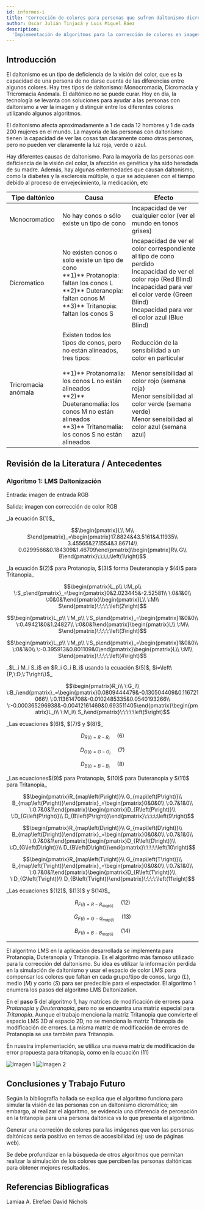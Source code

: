 ```yaml
---
id: informes-i
title: 'Corrección de colores para personas que sufren daltonismo dicromático'
author: Oscar Julián Tinjacá y Luis Miguel Báez
description:
  'Implementación de Algoritmos para la corrección de colores en imagenes'
---
```


## Introducción

El daltonismo es un tipo de deficiencia de la visión del color, que es la capacidad de una persona de no darse cuenta de las diferencias entre algunos colores. Hay tres tipos de daltonismo: Monocromacia, Dicromacia y Tricromacia Anómala. El daltónico no se puede curar. Hoy en día, la tecnología se levanta con soluciones para ayudar a las personas con daltonismo a ver la imagen y distinguir entre los diferentes colores utilizando algunos algoritmos.

El daltonismo afecta aproximadamente a 1 de cada 12 hombres y 1 de cada 200 mujeres en el mundo. La mayoría de las personas con daltonismo tienen la capacidad de ver las cosas tan claramente como otras personas, pero no pueden ver claramente la luz roja, verde o azul.

Hay diferentes causas de daltonismo. Para la mayoría de las personas con deficiencia de la visión del color, la afección es genética y ha sido heredada de su madre. Además, hay algunas enfermedades que causan daltonismo, como la diabetes y la esclerosis múltiple, o que se adquieren con el tiempo debido al proceso de envejecimiento, la medicación, etc

<table>
    <thead>
    <tr>
        <th>Tipo daltónico</th>
        <th>Causa</th>
        <th>Efecto</th>
    </tr>
    </thead>
    <tbody>
        <tr>
            <td>Monocromatico</td>
            <td>No hay conos o sólo existe un tipo de cono</td>
            <td>Incapacidad de ver cualquier color (ver el mundo en tonos grises)</td>
        </tr>
        <tr>
            <td>Dicromatico</td>
            <td>No existen conos o solo existe un tipo de cono<br />**1)** Protanopia: faltan los conos L<br />**2)** Duteranopia: faltan conos M<br />**3)** Tritanopia: faltan los conos S</td>
            <td>Incapacidad de ver el color correspondiente al tipo de cono perdido<br />Incapacidad de ver el color rojo (Red Blind)<br />Incapacidad para ver el color verde (Green Blind)<br />Incapacidad para ver el color azul (Blue Blind)</td>
        </tr>
        <tr>
            <td>Tricromacia anómala</td>
            <td>Existen todos los tipos de conos, pero no están alineados, tres tipos:<br /><br />**1)** Protanomalía: los conos L no están alineados<br />**2)** Dueteranomalía: los conos M no están alineados<br />**3)** Tritanomalía: los conos S no están alineados</td>
            <td>Reducción de la sensibilidad a un color en particular<br /><br />Menor sensibilidad al color rojo (semana roja)<br />Menor sensibilidad al color verde (semana verde)<br />Menor sensibilidad al color azul (semana azul)</td>
        </tr>
    </tbody>
</table>

## Revisión de la Literatura / Antecedentes

### Algoritmo 1: LMS Daltonización

Entrada: imagen de entrada RGB

Salida: imagen con corrección de color RGB

<Info title="1) Convierta la imagen RGB al espacio de color LMS usando ">
_la ecuación $(1)$_
</Info>

$$\begin{pmatrix}L\\ M\\ S\end{pmatrix}_=\begin{pmatrix}17.8824&43.5161&4.11935\\ 3.45565&27.1554&3.86714\\ 0.0299566&0.184309&1.46709\end{pmatrix}\begin{pmatrix}R\\ G\\ B\end{pmatrix}\:\:\:\:\left(1\right)$$

<Info title="2) Simule el daltonismo usando">
_la ecuación $(2)$ para Protanopia, $(3)$ forma Deuteranopia y $(4)$ para Tritanopia_
</Info>

$$\begin{pmatrix}L_p\\ \:M_p\\ \:S_p\end{pmatrix}_=\begin{pmatrix}0&2.023445&-2.52581\\ \:0&1&0\\ \:0&0&1\end{pmatrix}\begin{pmatrix}L\\ \:M\\ S\end{pmatrix}\:\:\:\:\left(2\right)$$

$$\begin{pmatrix}L_p\\ \:M_p\\ \:S_p\end{pmatrix}_=\begin{pmatrix}1&0&0\\ \:0.49421&0&1.24827\\ \:0&0&1\end{pmatrix}\begin{pmatrix}L\\ \:M\\ S\end{pmatrix}\:\:\:\:\left(3\right)$$

$$\begin{pmatrix}L_p\\ \:M_p\\ \:S_p\end{pmatrix}_=\begin{pmatrix}1&0&0\\ \:0&1&0\\ \:-0.395913&0.801109&0\end{pmatrix}\begin{pmatrix}L\\ \:M\\ S\end{pmatrix}\:\:\:\:\left(4\right)$$

<Info title="3) Convertir">
_$L_i M_i S_i$ en $R_i G_i B_i$ usando la ecuación $(5)$, $i=\left\{P,\:D,\:T\right\}$_
</Info>


$$\begin{pmatrix}R_i\\ \:G_i\\ \:B_i\end{pmatrix}_=\begin{pmatrix}0.0809444479&-0.130504409&0.116721066\\ \:0.113614708&-0.0102485335&0.0540193266\\ \:-0.000365296938&-0.00412161469&0.693511405\end{pmatrix}\begin{pmatrix}L_i\\ \:M_i\\ S_i\end{pmatrix}\:\:\:\:\left(5\right)$$

<Info title="4) Encuentre la diferencia entre imágenes originales y simuladas por">
_Las ecuaciones $(6)$, $(7)$ y $(8)$_
</Info>

$$D_{R\left(i\right)=R-R_i}\:\:\:\:\:\left(6\right)$$

$$D_{G\left(i\right)=G-G_i}\:\:\:\:\:\left(7\right)$$

$$D_{B\left(i\right)=B-B_i}\:\:\:\:\:\left(8\right)$$

<Info title="5) Cambie los colores hacia el espectro visible multiplicando por matrices de error usando">
_Las ecuaciones$(9)$ para Protanopia, $(10)$ para Duteranopia y $(11)$ para Tritanopia_
</Info>

$$\begin{pmatrix}R_{map\left(P\right)}\\ G_{map\left(P\right)}\\ B_{map\left(P\right)}\end{pmatrix}_=\begin{pmatrix}0&0&0\\ \:0.7&1&0\\ \:0.7&0&1\end{pmatrix}\begin{pmatrix}D_{R\left(P\right)}\\ \:D_{G\left(P\right)}\\ D_{B\left(P\right)}\end{pmatrix}\:\:\:\:\left(9\right)$$

$$\begin{pmatrix}R_{map\left(D\right)}\\ G_{map\left(D\right)}\\ B_{map\left(D\right)}\end{pmatrix}_=\begin{pmatrix}0&0&0\\ \:0.7&1&0\\ \:0.7&0&1\end{pmatrix}\begin{pmatrix}D_{R\left(D\right)}\\ \:D_{G\left(D\right)}\\ D_{B\left(D\right)}\end{pmatrix}\:\:\:\:\left(10\right)$$

$$\begin{pmatrix}R_{map\left(T\right)}\\ G_{map\left(T\right)}\\ B_{map\left(T\right)}\end{pmatrix}_=\begin{pmatrix}0&0&0\\ \:0.7&1&0\\ \:0.7&0&1\end{pmatrix}\begin{pmatrix}D_{R\left(T\right)}\\ \:D_{G\left(T\right)}\\ D_{B\left(T\right)}\end{pmatrix}\:\:\:\:\left(11\right)$$

<Info title="6) Agregue colores cambiados a la imagen original usando">
_Las ecuaciones $(12)$, $(13)$ y $(14)$_
</Info>

$$R_{F\left(i\right)=R-R_{map\left(i\right)}}\:\:\:\:\:\left(12\right)$$

$$G_{F\left(i\right)=G-G_{map\left(i\right)}}\:\:\:\:\:\left(13\right)$$

$$B_{F\left(i\right)=B-B_{map\left(i\right)}}\:\:\:\:\:\left(14\right)$$

---

El algoritmo LMS en la aplicación desarrollada se implementa para Protanopia, Duteranopia y Tritanopia. Es el algoritmo más famoso utilizado para la corrección del daltonismo. Su idea es utilizar la información perdida en la simulación de daltonismo y usar el espacio de color LMS para compensar los colores que faltan en cada grupo/tipo de conos, largo $(L)$, medio $(M)$ y corto $(S)$ para ser predecible para el espectador. El algoritmo 1 enumera los pasos del algoritmo LMS Daltonization.

En el **paso 5** del algoritmo 1, hay matrices de modificación de errores para _Protanopia_ y _Deuteranopia_, pero no se encuentra una matriz especial para _Tritanopia_. Aunque el trabajo menciona la matriz Tritanopia que convierte el espacio LMS 3D al espacio 2D, no se menciona la matriz Tritanopia de modificación de errores. La misma matriz de modificación de errores de Protanopia se usa también para Tritanopia.

En nuestra implementación, se utiliza una nueva matriz de modificación de error propuesta para tritanopia, como en la ecuación $(11)$

![Imagen 1](https://www.researchgate.net/profile/Lamiaa-Elrefaei/publication/326626897/figure/fig1/AS:652633715003401@1532611411419/Colors-as-seen-by-Dichromacy-color-blind-4.png)
![Imagen 2](https://metode.es/wp-content/uploads/2020/07/pq-imagen2-daltonics-esp.jpg)
<Processing title="text" />

## Conclusiones y Trabajo Futuro

Según la bibliografía hallada se explica que el algoritmo funciona para simular la visión de las personas con un daltonismo dicromático; sin embargo, al realizar el algoritmo, se evidencia una diferencia de percepción en la tritanopía para una persona daltónica vs lo que presenta el algoritmo. 

Generar una correción de colores para las imágenes que ven las personas daltónicas sería positivo en temas de accesibilidad (ej: uso de páginas web).

Se debe profundizar en la búsqueda de otros algoritmos que permitan realizar la simulación de los colores que perciben las personas daltónicas para obtener mejores resultados. 

## Referencias Bibliograficas

<Resources title="References">
    <Resource source="Research Gate" url="https://www.researchgate.net/publication/326626897_Smartphone_Based_Image_Color_Correction_for_Color_Blindness" title="Smartphone Based Image Color Correction for Color Blindness">
        Lamiaa A. Elrefaei
    </Resource>
    <Resource source="davidmathlogic.com" url="https://davidmathlogic.com/colorblind/#%23D81B60-%231E88E5-%23FFC107-%23004D40-%23ccc0c7" title="Coloring for Colorblindness">
        David Nichols
    </Resource>
</Resources>

